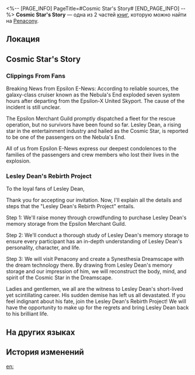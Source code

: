 <%-- [PAGE_INFO]
PageTitle=#Cosmic Star's Story#
[END_PAGE_INFO] --%>
{{Дополнить}}
{{Книга Инфобокс
|id           = 307
|partIds      = 190566;190567
|Название     = 
|Изображение  = Предмет Газета.png
|Мир          = Penacony
|Томов        = 2
|Автор        = <!--нужно добавить-->
|Описание     = Clues collected from experiencing Cosmic Star Lesley Dean's story.
|Том1         = {{tx}}
|Источник1    = {{tx|Отсутствует источник}}
|Том2         = {{tx}}
|Источник2    = {{tx|Отсутствует источник}}
|Персонажи    = 
|Фракции      = Penacony
}}
'''Cosmic Star's Story''' — одна из 2 частей [[Книги|книг]], которую можно найти на [[Penacony]].

==Локация==
{{Отметка карты|<!--название карты-->|<!--id отметки-->}}

==Cosmic Star's Story==
===Clippings From Fans===
<div align="center">{{Размер|+2|Devastating News: Cosmic Superstar Lesley Dean Passes Away}}</div>

Breaking News from Epsilon E-News: According to reliable sources, the galaxy-class cruiser known as the Nebula's End exploded seven system hours after departing from the Epsilon-X United Skyport. The cause of the incident is still unclear.

The Epsilon Merchant Guild promptly dispatched a fleet for the rescue operation, but no survivors have been found so far. Lesley Dean, a rising star in the entertainment industry and hailed as the Cosmic Star, is reported to be one of the passengers on the Nebula's End.

All of us from Epsilon E-News express our deepest condolences to the families of the passengers and crew members who lost their lives in the explosion.

===Lesley Dean's Rebirth Project===
To the loyal fans of Lesley Dean,

Thank you for accepting our invitation. Now, I'll explain all the details and steps that the "Lesley Dean's Rebirth Project" entails.

Step 1: We'll raise money through crowdfunding to purchase Lesley Dean's memory storage from the Epsilon Merchant Guild.

Step 2: We'll conduct a thorough study of Lesley Dean's memory storage to ensure every participant has an in-depth understanding of Lesley Dean's personality, character, and life.

Step 3: We will visit Penacony and create a Synesthesia Dreamscape with the dream technology there. By drawing from Lesley Dean's memory storage and our impression of him, we will reconstruct the body, mind, and spirit of the Cosmic Star in the Dreamscape.

Ladies and gentlemen, we all are the witness to Lesley Dean's short-lived yet scintillating career. His sudden demise has left us all devastated. If you feel indignant about his fate, join the Lesley Dean's Rebirth Project! We will have the opportunity to make up for the regrets and bring Lesley Dean back to his brilliant life.

==На других языках==
{{На других языках
|en   = Cosmic Star's Story
|zhs  = 银河之星的故事
|zht  = 銀河之星的故事
|ja   = 銀河のスターの物語
|ko   = 은하 스타의 이야기
|es   = Historia de la superestrella galáctica
|fr   = Histoire de l'Étoile cosmique
|ru   = История Космической суперзвезды
|th   = เรื่องราวของซูเปอร์สตาร์แห่งกาแล็กซี
|vi   = Câu Chuyện Của Ngôi Sao Ngân Hà
|de   = Die Geschichte vom galaktischen Superstar
|id   = Kisah Bintang Galaksi
|pt   = História da Estrela Cósmica
}}

==История изменений==
{{История изменений|3.5}}

[[en:]]